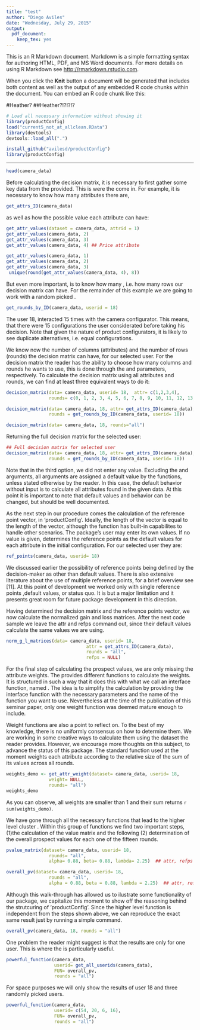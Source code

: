 ```yaml
---
title: "test"
author: "Diego Aviles"
date: "Wednesday, July 29, 2015"
output:
  pdf_document:
    keep_tex: yes
---
```


This is an R Markdown document. Markdown is a simple formatting syntax for authoring HTML, PDF, and MS Word documents. For more details on using R Markdown see <http://rmarkdown.rstudio.com>. 

When you click the **Knit** button a document will be generated that includes both content as well as the output of any embedded R code chunks within the document. You can embed an R code chunk like this:

#Heather?
##Heather?!?!?!?

```r
# Load all necessary information without showing it
library(productConfig)
load("current5_not_at_allclean.RData")
library(devtools)
devtools::load_all(".")

```


```r
install_github("avilesd/productConfig")
library(productConfig)
```
--------------------------------------------------
```r
head(camera_data)
```
Before calculating the decision matrix, it is necessary to first gather some key data from the \texttt{camera\_data} provided. This is were the \texttt{GetFunctions} come in. For example, it is necessary to know how many attributes there are,

```r
get_attrs_ID(camera_data)
```
as well as how the possible value each attribute can have:
```r
get_attr_values(dataset = camera_data, attrid = 1)
get_attr_values(camera_data, 2)
get_attr_values(camera_data, 3)
get_attr_values(camera_data, 4) ## Price attribute

```
```r
get_attr_values(camera_data, 1)
get_attr_values(camera_data, 2)
get_attr_values(camera_data, 3)
 unique(round(get_attr_values(camera_data, 4), 8))

```
But even more important, is to know how many \texttt{rounds}, i.e. how many rows our decision matrix can have. For the remainder of this example we are going to work with a random picked \texttt{userid = 18}.
```r
get_rounds_by_ID(camera_data, userid = 18)

```
The user 18, interacted 15 times with the camera configurator. This means, that there were 15 configurations the user considerated before taking his decision. Note that given the nature of product configurators, it is likely to see duplicate alternatives, i.e. equal configurations.

We know now the number of columns (attributes) and the number of rows (rounds) the decision matrix can have, for our selected user. For the decision matrix the reader has the ability to choose how many columns and rounds he wants to use, this is done through the \texttt{attr} and \texttt{rounds} parameters, respectively. To calculate the decision matrix using all attributes and rounds, we can find at least three equivalent ways to do it:
```r
decision_matrix(data= camera_data, userid= 18,  attr= c(1,2,3,4), 
                rounds= c(0, 1, 2, 3, 4, 5, 6, 7, 8, 9, 10, 11, 12, 13, 14))

decision_matrix(data= camera_data, 18, attr= get_attrs_ID(camera_data),
                rounds = get_rounds_by_ID(camera_data, userid= 18))

decision_matrix(data= camera_data, 18, rounds="all")
```
Returning the full decision matrix for the selected user:
```r
## Full decision matrix for selected user
decision_matrix(data= camera_data, 18, attr= get_attrs_ID(camera_data),
                rounds = get_rounds_by_ID(camera_data, userid= 18))

```
Note that in the third option, we did not enter any \texttt{attr} value. Excluding the \texttt{dataset} and \texttt{userid} arguments, all arguments are assigned a default value by the functions, unless stated otherwise by the reader. In this case, the default behavior without \texttt{attr} input is to calculate all attributes found in the given data. At this point it is important to note that default values and behavior can be changed, but should be well documented.

As the next step in our procedure comes the calculation of the reference point vector, \texttt{refps} in 'productConfig'. Ideally, the length of the \texttt{refps} vector is equal to the length of the \texttt{attr} vector, although the function \texttt{ref\_points} has built-in capabilites to handle other scenarios. The package's user may enter its own values. If no value is given, \texttt{refps} determines the reference points as the default values for each attribute in the initial configuration. For our selected user they are:
```r
ref_points(camera_data, userid= 18) 

```

We discussed earlier the possibility of reference points being defined by the decision-maker as other than default values. There is also extensive literature about the use of multiple reference points, for a brief overview see [11]. At this point of development we worked only with single reference points ,default values, or status quo. It is but a major limitation and it presents great room for future package development in this direction.

Having determined the decision matrix and the reference points vector, we now calculate the normalized gain and loss matrices. After the next code sample we leave the attr and refps command out, since their default values calculate the same values we are using.
```r
norm_g_l_matrices(data= camera_data, userid= 18,
                              attr = get_attrs_ID(camera_data),  
                              rounds = "all",  
                              refps = NULL) 
```
For the final step of calculating the prospect values, we are only missing the attribute weights. The \texttt{WeightFunctions} provides different functions to calculate the weights. It is structured in such a way that it does this with what we call an interface function, named \texttt{get\_attr\_weight}. The idea is to simplify the calculation by providing the interface function with the necessary parameters and the name of the function you want to use. Nevertheless at the time of the publication of this seminar paper, only one weight function was deemed mature enough to include. 

Weight functions are also a point to reflect on. To the best of my knowledge, there is no uniformly consensus on how to determine them. We are working in some creative ways to calculate them using the dataset the reader provides. However, we encourage more thoughts on this subject, to advance the status of this package. The standard function used at the moment \texttt{weight\_higher\_sum\_value} weights each attribute according to the relative size of the sum of its values across all rounds.
```r
weights_demo <- get_attr_weight(dataset= camera_data, userid= 18,
                weight= NULL,
                rounds= "all")
weights_demo
```
As you can observe, all weights are smaller than 1 and their sum \texttt{sum(weights\_demo)} returns `r sum(weights_demo)`.

We have gone through all the necessary functions that lead to the higher level cluster \texttt{ProspectValueFunctions}. Within this group of functions we find two important steps, (1)the calculation of the value matrix and the following (2) determination of the overall prospect values for each one of the fifteen rounds.

\textbf{Value matrix}
```r
pvalue_matrix(dataset= camera_data, userid= 18,
                rounds= "all",
                alpha= 0.88, beta= 0.88, lambda= 2.25)  ## attr, refps default
```
\textbf{Overall prospect values}
```r
overall_pv(dataset= camera_data, userid= 18,
                rounds = "all",
                alpha = 0.88, beta = 0.88, lambda = 2.25)  ## attr, refps, weight default
```
Although this walk-through has allowed us to ilustrate some functionality of our package, we capitalize this moment to show off the reasoning behind the strutcuring of 'productConfig'. Since the higher level function \texttt{overall\_pv} is independent from the steps shown above, we can reproduce the exact same result just by running a simple command.
```r
overall_pv(camera_data, 18, rounds = "all") 
```
One problem the reader might suggest is that the results are only for one user. This is where the \texttt{powerful\_function} is particularly useful.
```r
powerful_function(camera_data,
                  userid= get_all_userids(camera_data), 
                  FUN= overall_pv,
                  rounds = "all")
```
For space purposes we will only show the results of user 18 and three randomly picked users.
```r
powerful_function(camera_data,
                  userid= c(54, 20, 6, 16), 
                  FUN= overall_pv,
                  rounds = "all")
```


